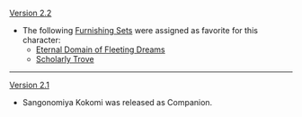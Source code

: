 {{Change History/Header}}
[[Version 2.2]]
* The following [[Furnishing Sets]] were assigned as favorite for this character:
** [[Eternal Domain of Fleeting Dreams]]
** [[Scholarly Trove]]
----
[[Version 2.1]]
* Sangonomiya Kokomi was released as Companion.